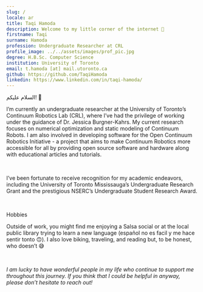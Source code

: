 ```yaml
---
slug: /
locale: ar
title: Taqi Hamoda
description: Welcome to my little corner of the internet 🌱
firstname: Taqi
surname: Hamoda
profession: Undergraduate Researcher at CRL
profile_image: ../../assets/images/prof_pic.jpg
degree: H.B.Sc. Computer Science
institution: University of Toronto
email: t.hamoda [at] mail.utoronto.ca
github: https://github.com/TaqiHamoda
linkedin: https://www.linkedin.com/in/taqi-hamoda/
---
```


<Text as='h2' fontSize='3xl'>السلام عليكم! 👋</Text>

<Text>I’m currently an undergraduate researcher at the University of Toronto’s <Link color='teal.500' href='https://crl.utm.utoronto.ca/'>Continuum Robotics Lab (CRL)</Link>, where I’ve had the privilege of working under the guidance of <Link color='teal.500' href='https://www.cs.toronto.edu/~jbk/'>Dr. Jessica Burgner-Kahrs</Link>. My current research focuses on numerical optimization and static modeling of Continuum Robots. I am also involved in developing software for the <Link color='teal.500' href='https://www.opencontinuumrobotics.com/'>Open Continuum Robotics Initiative</Link> - a project that aims to make Continuum Robotics more accessible for all by providing open source software and hardware along with educational articles and tutorials.</Text>

<br/>

<Text>I’ve been fortunate to receive recognition for my academic endeavors, including the <Link color='teal.500' href='https://www.utm.utoronto.ca/dean/awards-grants/undergraduate-awards-grants/utm-undergraduate-research-grants'>University of Toronto Mississauga’s Undergraduate Research Grant</Link> and the prestigious <Link color='teal.500' href='https://www.nserc-crsng.gc.ca/students-etudiants/ug-pc/usra-brpc_eng.asp'>NSERC’s Undergraduate Student Research Award</Link>.</Text>

<br/>

<Text as='h3' fontSize='2xl'>Hobbies</Text>

Outside of work, you might find me enjoying a Salsa social or at the local public library trying to learn a new language (español no es facil y me hace sentir tonto 🙃). I also love biking, traveling, and reading but, to be honest, who doesn’t 😅

<br/>

*I am lucky to have wonderful people in my life who continue to support me throughout this journey. If you think that I could be helpful in anyway, please don’t hesitate to reach out!*
